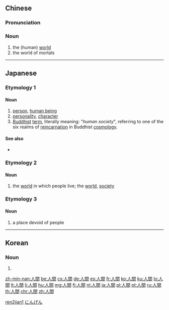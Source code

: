 ==Chinese==
{{zh-hanzi-box|[[人间]]|[[人]][[間]]}}

===Pronunciation===
{{zh-pron
|m=rénjiān
|c=jan4 gaan1
|mn=jîn-kan
|cat=n
|ma=Zh-rénjian.ogg
}}

===Noun===
{{zh-noun}}

# the (human) [[world]]
# the world of mortals

[[Category:Intermediate Mandarin|ren2jian1]]

----

==Japanese==

===Etymology 1===
{{ja-kanjitab|にん|けん|k2=げん|r=y|yomi=on}}
====Noun====
{{ja-noun|にんげん}}

# [[person]], [[human being]] 
# [[personality]], [[character]]
# [[Buddhist]] [[term]], literally meaning: "''human society''", referring to one of the six realms of [[reincarnation]] in Buddhist [[cosmology]].  

====See also====
* {{sense|person}} {{ja-r|人類|じんるい}}

===Etymology 2===
{{ja-kanjitab|じん|かん|yomi=on}}
====Noun====
{{ja-noun|じんかん}}

# {{context|archaic|lang=ja|sort=しんかん'}} the [[world]] in which people live; the [[world]], [[society]]

===Etymology 3===
{{ja-kanjitab|ひと|ま|yomi=kun}}
====Noun====
{{ja-noun|ひとま}}

# a place devoid of people

[[Category:1000 Japanese basic words|にんげん]]

----

==Korean==
{{ko-hanjatab}}

===Noun===
{{ko-noun|hj|hangeul=인간}}

# {{hanja form of|인간|[[people]], [[humanity]]}}

[[zh-min-nan:人間]]
[[be:人間]]
[[cs:人間]]
[[de:人間]]
[[es:人間]]
[[fr:人間]]
[[ko:人間]]
[[ku:人間]]
[[lo:人間]]
[[lt:人間]]
[[li:人間]]
[[hu:人間]]
[[mg:人間]]
[[fj:人間]]
[[nl:人間]]
[[ja:人間]]
[[pl:人間]]
[[pt:人間]]
[[ru:人間]]
[[th:人間]]
[[chr:人間]]
[[zh:人間]]